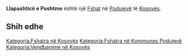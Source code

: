 {{Fshat në Kosovës
 | Emri                = Llapashticë e Poshtme
| sqi_N_name = Llapashticë e Poshtme
| sqi_N_FULL_NAME_RO = Llapashticë e Poshtme
| sqi_N_FULL_NAME_ND_RO = Llapashtice e Poshtme
| sqi_N_SORT_NAME_RG = LLAPASHTICEEPOSHTME
| sqi_N_FULL_NAME_RG = Llapashticë e Poshtme
| sqi_N_FULL_NAME_ND_RG = Llapashtice e Poshtme
| sqi_V_name = Llapashtice e Poshtëme
| sqi_V_FULL_NAME_RO = Llapashtice e Poshtëme Llapashtica e Poshtme
| sqi_V_FULL_NAME_ND_RO = Llapashtice e Poshteme Llapashtica e Poshtme
| sqi_V_SORT_NAME_RG = LLAPASHTICEEPOSHTEME LLAPASHTICAEPOSHTME
| sqi_V_FULL_NAME_RG = Llapashtice e Poshtëme Llapashtica e Poshtme
| sqi_V_FULL_NAME_ND_RG = Llapashtice e Poshteme Llapashtica e Poshtme
| srp_N_name = Donja Lapaštica
| srp_N_FULL_NAME_RO = Donja Lapaštica
| srp_N_FULL_NAME_ND_RO = Donja Lapastica
| srp_N_SORT_NAME_RG = DONJALAPASTICA
| srp_N_FULL_NAME_RG = Donja Lapaštica
| srp_N_FULL_NAME_ND_RG = Donja Lapastica
| srp_NS_name = Доња Лапаштица
| srp_NS_FULL_NAME_RO = Доња Лапаштица
| srp_NS_FULL_NAME_ND_RO = Доња Лапаштица
| srp_NS_SORT_NAME_RG = ДОЊАЛАПАШТИЦА
| srp_NS_FULL_NAME_RG = Доња Лапаштица
| srp_NS_FULL_NAME_ND_RG = Доња Лапаштица

 | Emri (Rasa dhanore) = 
 | Figura              = 
 | Shteti              = Kosovo
 | Komuna              = Podujevë
 | Kodi postar         = 
 | Sipërfaqja          = 

 | Popullsia           = 

 | Regj. i popullsisë  = 
 | Dend. e popullsisë  = 
 | Faqja zyrtare       = 
 <!--- Koordinatat ----> 
 | Gjerësia            = 42.884691
 | Gjatësia            = 21.168694
 | Lartësia            = 
}}
'''Llapashticë e Poshtme''' është një [[Fshat]] në [[Podujevë]] të [[Kosovës]].

<!-- == Gjeografia == -->
<!-- == Historia == -->
<!-- == Demografia == -->
== Shih edhe ==
{{Komuna Podujevë}}
{{Kosovo-Administrata-Cung}}

[[Kategoria:Fshatra në Kosovës]]
[[Kategoria:Fshatra në Kommunes Podujevë]]
[[Kategoria:Vendbanime në Kosovës]]